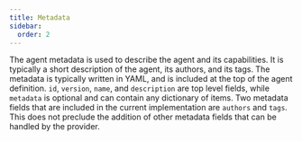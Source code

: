 ```yaml
---
title: Metadata
sidebar:
  order: 2
---
```


The agent metadata is used to describe the agent and its capabilities. It is typically a
short description of the agent, its authors, and its tags. The metadata is typically written in
YAML, and is included at the top of the agent definition. `id`, `version`, `name`, and `description` are top level
fields, while `metadata` is optional and can contain any dictionary
of items. Two metadata fields that are included in the current implementation
are `authors` and `tags`. This does not preclude the addition of other metadata fields that can be
handled by the provider.